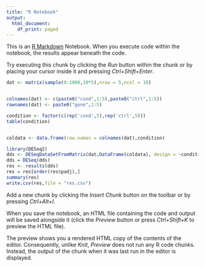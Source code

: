 ```yaml
---
title: "R Notebook"
output:
  html_document:
    df_print: paged
---
```


This is an [R Markdown](http://rmarkdown.rstudio.com) Notebook. When you execute code within the notebook, the results appear beneath the code. 

Try executing this chunk by clicking the *Run* button within the chunk or by placing your cursor inside it and pressing *Ctrl+Shift+Enter*. 

```r

dat <- matrix(sample(0:1000,10*5),nrow = 5,ncol = 10)


colnames(dat) <- c(paste0("cond",1:5),paste0("ctrl",1:5))
rownames(dat) <- paste0("gene",1:5)

```
```r

condition <- factor(c(rep('cond',5),rep('ctrl',5)))
table(condition)


coldata <- data.frame(row.names = colnames(dat),condition)

library(DESeq2)
dds <- DESeqDataSetFromMatrix(dat,DataFrame(coldata), design = ~condition)
dds = DESeq(dds)
res <- results(dds)
res = res[order(res$padj),]
summary(res) 
write.csv(res,file = "res.csv")
```

Add a new chunk by clicking the *Insert Chunk* button on the toolbar or by pressing *Ctrl+Alt+I*.

When you save the notebook, an HTML file containing the code and output will be saved alongside it (click the *Preview* button or press *Ctrl+Shift+K* to preview the HTML file).

The preview shows you a rendered HTML copy of the contents of the editor. Consequently, unlike *Knit*, *Preview* does not run any R code chunks. Instead, the output of the chunk when it was last run in the editor is displayed.
